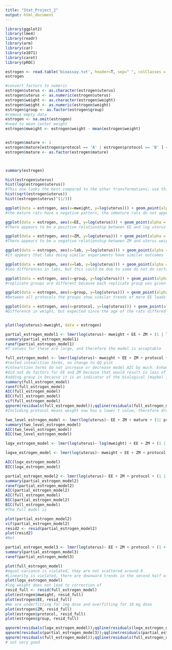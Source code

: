 ```yaml
---
title: "Stat_Project_2"
output: html_document
---
```


```r
library(ggplot2)
library(lme4)
library(readr)
library(arm)
library(car)
library(e1071)
library(caret)
library(pROC)
```

```r

estrogen <- read.table('bioassay.txt', header=T, sep=" ", colClasses = c('protocol' = 'factor'))
estrogen

#convert factors to numeric
estrogen$uterus <- as.character(estrogen$uterus)
estrogen$uterus <- as.numeric(estrogen$uterus)
estrogen$weight <- as.character(estrogen$weight)
estrogen$weight <- as.numeric(estrogen$weight)
estrogen$group <- as.factor(estrogen$group)
#remove empty data
estrogen <- na.omit(estrogen)
#need to mean center weight
estrogen$mweight <- estrogen$weight - mean(estrogen$weight)


estrogen$mature <- 1
estrogen$mature[estrogen$protocol == 'A' | estrogen$protocol == 'B' ] <- 0
estrogen$mature <- as.factor(estrogen$mature)



summary(estrogen)
```


```r
hist(estrogen$uterus)
hist(log(estrogen$uterus))
#This one looks the best compared to the other transformations, use this for analysis
hist(sqrt(estrogen$uterus))
hist((estrogen$uterus)^(1/3))
```


```r

ggplot(data = estrogen, aes(x=mweight, y=log(uterus))) + geom_point(alpha = .5 , color = 'blue') + geom_smooth(method= 'lm' ,col= 'red3') + facet_wrap(~protocol, ncol = 3)
#the mature rats have a negative pattern, the immature rats do not appear to have a pattern

ggplot(data = estrogen, aes(x=EE, y=log(uterus))) + geom_point(alpha = .5 , color = 'blue') + geom_smooth(method= 'lm' ,col= 'red3') + facet_wrap(~protocol, ncol = 3)
#There appears to be a positive relationship between EE and log uterus weight

ggplot(data = estrogen, aes(x=ZM, y=log(uterus))) + geom_point(alpha = .5 , color = 'blue') + geom_smooth(method= 'lm' ,col= 'red3') + facet_wrap(~protocol, ncol = 3)
#There appears to be a negative relationship between ZM and uterus weight

ggplot(data = estrogen, aes(x=lab, y=log(uterus))) + geom_point(alpha = .5 , color = 'blue') + geom_smooth(method= 'lm' ,col= 'red3') + facet_wrap(~protocol, ncol = 3) + theme(axis.text.x = element_text(angle = 90))
#It appears that labs doing similar experiments have similar outcomes

ggplot(data = estrogen, aes(x=lab, y=log(uterus))) + geom_point(alpha = .5 , color = 'blue') + geom_smooth(method= 'lm' ,col= 'red3') + theme(axis.text.x = element_text(angle = 90))
#See differences in labs, but this could be due to some do not do certain protocols. Need to build the model to check

ggplot(data = estrogen, aes(x=group, y=log(uterus))) + geom_point(alpha = .5 , color = 'blue') + geom_smooth(method= 'lm' ,col= 'red3') + facet_wrap(~protocol, ncol = 3)
#replicate groups are different because each replicate group was given a different dose of EE and ZM

ggplot(data = estrogen, aes(x=group, y=log(uterus))) + geom_point(alpha = .5 , color = 'blue') + geom_smooth(method= 'lm' ,col= 'red3')
#Between all protocols the groups show similar trends of more EE leads to higher uterus weight. Interaction between EE and ZM may be significant

ggplot(data = estrogen, aes(x=protocol, y=log(uterus))) + geom_point(alpha = .5 , color = 'blue') + geom_smooth(method= 'lm' ,col= 'red3')
#Difference in weight, but expected since the age of the rats differed in the protocols


plot(log(uterus)~mweight, data = estrogen)

```


```r
partial_estrogen_model1 <- lmer(log(uterus)~ mweight + EE + ZM + (1 | lab), data = estrogen)
summary(partial_estrogen_model1)
ranef(partial_estrogen_model1)
#T values for these are large, and therefore the model is acceptable

```


```r

full_estrogen_model <- lmer(log(uterus)~ mweight + EE + ZM + protocol + (1 | lab) + EE:protocol + ZM:protocol, data = estrogen)
#tested intearction terms, no change to QQ plot
#intearction terms do not increase or decrease model AIC by much. Exhausted interaction terms for QQ list
#did not do factors for EE and ZM because that would result in loss of information since 1 mg is not just different from 10 mg, it is 1/10 of 10 milligrams.
#adding group in because it is an indicator of the biological (maybe) interaction between EE and ZM that cannot be captured by including the interaction term of EE and ZM
summary(full_estrogen_model)
ranef(full_estrogen_model)
AIC(full_estrogen_model)
BIC(full_estrogen_model)
vif(full_estrogen_model)
qqnorm(residuals(full_estrogen_model));qqline(residuals(full_estrogen_model))
#Including protocol means weight now has a lower t value, therefore dropping weight for next model
```

```r
two_level_estrogen_model <- lmer(log(uterus)~ EE + ZM + mature + (1| protocol) + (1 | lab), data = estrogen)
summary(two_level_estrogen_model)
AIC(two_level_estrogen_model)
BIC(two_level_estrogen_model)

logx_estrogen_model <- lmer(log(uterus)~ log(mweight) + EE + ZM + (1 | protocol) + (1 | lab), data = estrogen)

logxe_estrogen_model <- lmer(log(uterus)~ mweight + EE + ZM + protocol + (1 | lab), data = estrogen)

AIC(logx_estrogen_model)
BIC(logx_estrogen_model)
```

```r

partial_estrogen_model2 <- lmer(log(uterus)~ EE + ZM + protocol + (1 | lab), data = estrogen)
summary(partial_estrogen_model2)
ranef(partial_estrogen_model2)
AIC(partial_estrogen_model2)
AIC(full_estrogen_model)
BIC(partial_estrogen_model2)
BIC(full_estrogen_model)
#The full model is 
```

```r

plot(partial_estrogen_model2)
vif(partial_estrogen_model2)
resid2 <- resid(partial_estrogen_model2)
plot(resid2)
#Not 
```

```r

partial_estrogen_model3 <- lmer(log(uterus)~ EE + ZM + protocol + (1 + protocol| lab), data = estrogen)
summary(partial_estrogen_model3)
ranef(partial_estrogen_model3)

```

```r

plot(full_estrogen_model)
#equal variance is violated, they are not scattered around 0
#Linearity is violated, there are downward trends in the second half of the graph
plot(logx_estrogen_model)
#log weight does not lead to correction of 
resid_full <- resid(full_estrogen_model)
plot(estrogen$mweight, resid_full)
plot(estrogen$EE, resid_full)
#We are underfitting for 1mg dose and overfitting for 10 mg dose
plot(estrogen$ZM, resid_full)
plot(estrogen$protocol, resid_full)
plot(estrogen$group, resid_full)

qqnorm(residuals(logx_estrogen_model));qqline(residuals(logx_estrogen_model))
qqnorm(residuals(partial_estrogen_model3));qqline(residuals(partial_estrogen_model3))
qqnorm(residuals(full_estrogen_model));qqline(residuals(full_estrogen_model))
# not very good 


```


